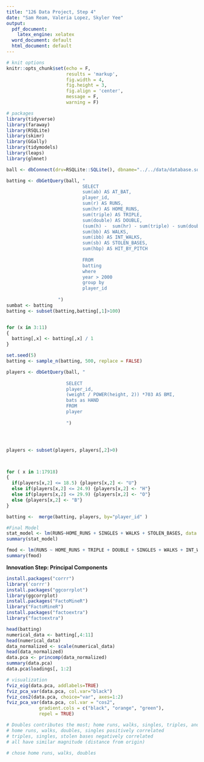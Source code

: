 ```yaml
---
title: "126 Data Project, Step 4"
date: "Sam Ream, Valeria Lopez, Skyler Yee"
output:
  pdf_document:
    latex_engine: xelatex
  word_document: default
  html_document: default
---
```


```r
# knit options
knitr::opts_chunk$set(echo = F,
                      results = 'markup',
                      fig.width = 4,
                      fig.height = 3,
                      fig.align = 'center',
                      message = F,
                      warning = F)

# packages
library(tidyverse)
library(faraway)
library(RSQLite)
library(skimr)
library(GGally)
library(tidymodels)
library(leaps)
library(glmnet)
```
```r
ball <- dbConnect(drv=RSQLite::SQLite(), dbname="../../data/database.sqlite")
```
```r
batting <- dbGetQuery(ball, "
                            SELECT
                            sum(ab) AS AT_BAT,
                            player_id,
                            sum(r) AS RUNS,
                            sum(hr) AS HOME_RUNS, 
                            sum(triple) AS TRIPLE,
                            sum(double) AS DOUBLE,
                            (sum(h) -  sum(hr) - sum(triple) - sum(double)) AS SINGLES,
                            sum(bb) AS WALKS,
                            sum(ibb) AS INT_WALKS,
                            sum(sb) AS STOLEN_BASES,
                            sum(hbp) AS HIT_BY_PITCH
                            
                            FROM
                            batting
                            where
                            year > 2000
                            group by
                            player_id
                            
                   ")
sumbat <- batting
batting <- subset(batting,batting[,1]>100)


for (x in 3:11) 
{
  batting[,x] <- batting[,x] / 1
}

set.seed(5)
batting <- sample_n(batting, 500, replace = FALSE)

players <- dbGetQuery(ball, "
                      
                      SELECT 
                      player_id,
                      (weight / POWER(height, 2)) *703 AS BMI,
                      bats as HAND
                      FROM
                      player
                      
                      ")




players <- subset(players, players[,2]>0)



for ( x in 1:17918)
{
  if(players[x,2] <= 18.5) {players[x,2] <- "U"} 
  else if(players[x,2] <= 24.9) {players[x,2] <- "H"}
  else if(players[x,2] <= 29.9) {players[x,2] <- "O"}
  else {players[x,2] <- "B"}
}

batting <-  merge(batting, players, by="player_id" )
```



```r
#Final Model
stat_model <- lm(RUNS~HOME_RUNS + SINGLES + WALKS + STOLEN_BASES, data = batting)
summary(stat_model)
```


```r
fmod <- lm(RUNS ~ HOME_RUNS + TRIPLE + DOUBLE + SINGLES + WALKS + INT_WALKS + STOLEN_BASES + HIT_BY_PITCH, data=batting)
summary(fmod)
```
**Innovation Step: Principal Components**

```r
install.packages("corrr")
library('corrr')
install.packages("ggcorrplot")
library(ggcorrplot)
install.packages("FactoMineR")
library("FactoMineR")
install.packages("factoextra")
library("factoextra")
```
```r
head(batting)
numerical_data <- batting[,4:11]
head(numerical_data)
data_normalized <- scale(numerical_data)
head(data_normalized)
data.pca <- princomp(data_normalized)
summary(data.pca)
data.pca$loadings[, 1:2]
```
```r
# visualization
fviz_eig(data.pca, addlabels=TRUE)
fviz_pca_var(data.pca, col.var="black")
fviz_cos2(data.pca, choice="var", axes=1:2)
fviz_pca_var(data.pca, col.var = "cos2",
            gradient.cols = c("black", "orange", "green"),
            repel = TRUE)

# Doubles contributes the most; home runs, walks, singles, triples, and stolen bases also contribute highly
# home runs, walks, doubles, singles positively correlated
# triples, singles, stolen bases negatively correlated
# all have similar magnitude (distance from origin)

# chose home runs, walks, doubles 
```


